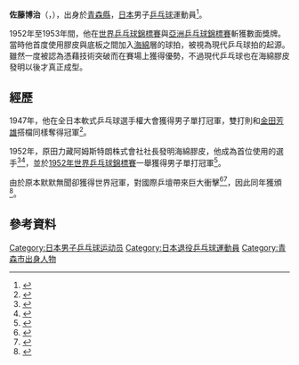 {{noteTA|G1=Table Tennis}}
{{Infobox 乒乓球
| playername = 佐藤博治
| image =
| imagesize = 
| caption =
| fullname = 
| nicknames =
| nationality = {{JPN}}
| residence =
| playingstyle =
| equipment =
| hrank = 
| club = 
| birthdate = {{birth date|1925|2|3}}
| birthplace = {{JPN}}[[青森縣|青森縣]]
| deathdate = {{death date and age|2000|6|4|1925|2|3}}
| deathplace =
| height =
| weight =
| medaltemplates =
{{MedalSport | 男子[[乒乓球|乒乓球]] }} 
{{MedalCountry | {{JPN}} }} 
{{MedalCompetition | [[世界乒乓球錦標賽|世界乒乓球錦標賽]] }}
{{MedalGold | [[1952年世界乒乓球錦標賽|1952年 孟買]] | 男子單打 }}
{{MedalBronze | [[1952年世界乒乓球錦標賽|1952年 孟買]] | 男子團體 }}
{{MedalCompetition | [[亞洲乒乓球錦標賽|亞洲乒乓球錦標賽]] }}
{{MedalSilver | [[1952年亞洲乒乓球錦標賽|1952年 新加坡]] | 男子單打 }}
{{MedalSilver | [[1952年亞洲乒乓球錦標賽|1952年 新加坡]] | 男子團體 }}
{{MedalBronze | [[1952年亞洲乒乓球錦標賽|1952年 新加坡]] | 混合雙打 }}
{{MedalBronze | [[1953年亞洲乒乓球錦標賽|1953年 東京]] | 男子雙打 }}
}}
{{japanese|japanese=佐藤 博治|kana=さとう ひろじ|romaji=Satō Hiroji}}
'''佐藤博治'''（{{jpn|j=佐藤 博治|hg=さとう ひろじ|rm=Satō hiroji}}，{{bd|1925年|2月3日|2000年|6月4日|c=Satoh, Hiroji}}），出身於[[青森縣|青森縣]]，[[日本|日本]]男子[[乒乓球|乒乓球]]運動員<ref>{{cite web|url=http://www.ittf.com/ittf_stats/All_events3.asp?ID=6283|title=SATOH Hiroji (JPN) - ITTF|deadurl=yes|archiveurl=https://web.archive.org/web/20121017022037/http://www.ittf.com/ittf_stats/All_events3.asp?ID=6283|archivedate=2012-10-17|accessdate=2016-03-04}}</ref>。

1952年至1953年間，他在[[世界乒乓球錦標賽|世界乒乓球錦標賽]]與[[亞洲乒乓球錦標賽|亞洲乒乓球錦標賽]]斬獲數面獎牌。當時他首度使用膠皮與底板之間加入[[海綿_(材料)|海綿]]層的球拍，被視為現代乒乓球拍的起源。雖然一度被認為憑藉技術突破而在賽場上獲得優勢，不過現代乒乓球也在海綿膠皮發明以後才真正成型。

== 經歷 ==
1947年，他在全日本軟式乒乓球選手權大會獲得男子單打冠軍，雙打則和[[金田芳雄|金田芳雄]]搭檔同樣奪得冠軍<ref>{{cite web |url=http://www.jtta.or.jp/handbook/kiroku/kokunai/7_1.html |title=公式大会優勝記録 全日本軟式卓球選手権大会 |publisher=日本卓球協会 |accessdate=2012-11-15 |deadurl=yes |archiveurl=https://web.archive.org/web/20120816040835/http://www.jtta.or.jp/handbook/kiroku/kokunai/7_1.html |archivedate=2012-08-16 }}</ref>。

1952年，原田力藏阿姆斯特朗株式會社社長發明海綿膠皮，他成為首位使用的選手<ref>{{cite web |url=http://www.ittf.com/museum/demos/map_jpn.swf |title=ITTFミュージアムマップ 厚スポンジラケットとテクノロジーの時代 |publisher=ITTF |accessdate=2012-11-15 |deadurl=yes |archiveurl=https://web.archive.org/web/20160307020136/http://www.ittf.com/museum/demos/map_jpn.swf |archivedate=2016-03-07 }}</ref><ref>{{cite web |url=http://www17.ocn.ne.jp/~ya-na-ka/haradaRikizo.htm |title=谷中・桜木・上野公園路地ツアー |publisher= |accessdate=2012-11-15 |deadurl=yes |archiveurl=https://web.archive.org/web/20121103215132/http://www17.ocn.ne.jp/~ya-na-ka/haradaRikizo.htm |archivedate=2012-11-03 }}</ref>，並於[[1952年世界乒乓球錦標賽|1952年世界乒乓球錦標賽]]一舉獲得男子單打冠軍<ref>{{cite web |url=http://www.world-tt.com/images/cgima/img_rep0904i/3-1.gif |title=1926年～2008年 世界選手権および五輪の男子シングルスチャンピオンの年齢分布 |author=伊藤条太 |accessdate=2012-11-15 |deadurl=yes |archiveurl=https://web.archive.org/web/20160304112220/http://world-tt.com/images/cgima/img_rep0904i/3-1.gif |archivedate=2016-03-04 }}</ref>。

由於原本默默無聞卻獲得世界冠軍，對國際乒壇帶來巨大衝擊<ref>{{cite web |url=http://www.independent.co.uk/sport/general/others/chess-in-shorts-the-thrill-of-table-tennis-794888.html |title=Others Chess in shorts: The thrill of table tennis |publisher=インデペンデント |date=2008-03-13 |accessdate=2012-11-15 |archive-date=2012-08-16 |archive-url=https://web.archive.org/web/20120816111856/http://www.independent.co.uk/sport/general/others/chess-in-shorts-the-thrill-of-table-tennis-794888.html |dead-url=no }}</ref><ref>{{cite web |url=http://www.aolnews.com/2010/12/14/how-pingpong-changed-the-world/ |title=How Pingpong Changed the World |publisher=AOL |author=David Moye |date=2010-12-14 |accessdate=2012-11-15 |archive-date=2012-05-16 |archive-url=https://web.archive.org/web/20120516213318/http://www.aolnews.com/2010/12/14/how-pingpong-changed-the-world/ |dead-url=no }}</ref>，因此同年獲頒{{link-ja|朝日體育賞|朝日スポーツ賞}}<ref>{{cite web |url=http://www.asahi.com/shimbun/award/sports/index2.html |title=朝日スポーツ賞（1974～1929年度） |publisher=[[朝日新聞|朝日新聞]] |accessdate=2012-11-15 |archive-date=2016-03-11 |archive-url=https://web.archive.org/web/20160311070619/http://www.asahi.com/shimbun/award/sports/index2.html |dead-url=no }}</ref>。

== 參考資料 ==
{{reflist}}

{{世界乒乓球錦標賽男子單打冠軍}}
{{日本乒乓球}}

{{Authority control}}
{{DEFAULTSORT:Satoh, Hiroji}}
[[Category:日本男子乒乓球运动员|Category:日本男子乒乓球运动员]]
[[Category:日本退役乒乓球運動員|Category:日本退役乒乓球運動員]]
[[Category:青森市出身人物|Category:青森市出身人物]]